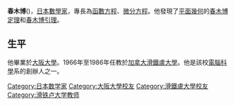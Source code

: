 {{orphan|time=2011-7-17}}
{{japanese|japanese=春木 博|kana=はるき ひろし|romaji=Haruki Hiroshi}}

'''春木博'''({{Bd|3=1997年|4=9月13日}})，[[日本|日本]][[數學家|數學家]]，專長為[[函數方程|函數方程]]、[[微分方程|微分方程]]。他發現了[[平面幾何|平面幾何]]的[[春木博定理|春木博定理]]和[[春木博引理|春木博引理]]。

==生平==
他畢業於[[大阪大學|大阪大學]]。1966年至1986年任教於[[加拿大|加拿大]][[滑鐵盧大學|滑鐵盧大學]]。他是該校[[電腦科學|電腦科學]]系的創辦人之一。

{{jp-bio-stub}}

{{DEFAULTSORT:Haruki, Hiroshi}}
[[Category:日本数学家|Category:日本数学家]]
[[Category:大阪大學校友|Category:大阪大學校友]]
[[Category:滑鐵盧大學校友|Category:滑鐵盧大學校友]]
[[Category:滑铁卢大学教师|Category:滑铁卢大学教师]]